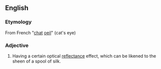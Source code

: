 ==English==
{{wikipedia|chatoyancy}}

===Etymology===
From French "[[chat]] [[oeil]]" (cat's eye)

===Adjective===

# {{context|jewelry}} Having a certain optical [[reflectance]] effect, which can be likened to the sheen of a spool of silk.
